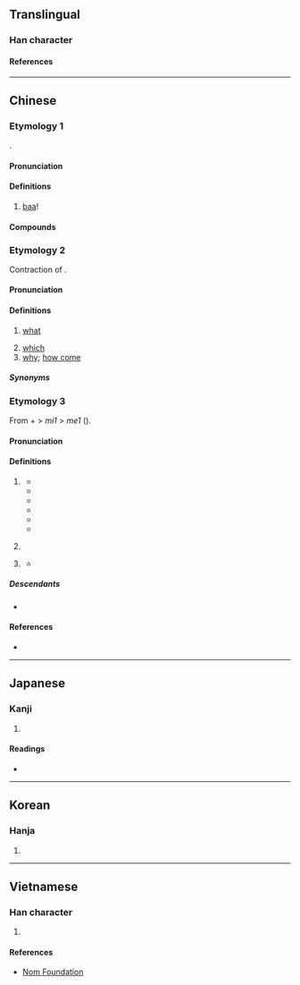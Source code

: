 {{also|羋|哶}}
{{character info}}
==Translingual==

===Han character===
{{Han char|rn=30|rad=口|as=06|sn=9|four=68051|canj=RTQ|ids=⿰口羊}}

====References====
{{Han ref|kx=0186.130|dkj=03540|dj=0405.340|hdz=10622.050|uh=54A9}}

----

==Chinese==

===Etymology 1===
{{zh-forms|alt=羋,𠴟,哶}}
{{onomatopoeic|zh}}.

====Pronunciation====
{{zh-pron
|m=miē
|c=me1
|mn=xm,qz:me/qz,tw:meh/qz:me̍h/xm:mia
|mn_note=Xiamen: me - vernacular; mia - literary
|mn-t=mêh8/mêh4
|ca=LL-Q9186-Justinrleung-咩.wav
|cat=intj
}}

====Definitions====
{{zh-hanzi}}

# [[baa]]! {{gloss|the bleating of a sheep}}

====Compounds====
{{zh-der|羊咩}}

===Etymology 2===
{{zh-forms}}
Contraction of {{zh-l|乜嘢}}.

====Pronunciation====
{{zh-pron
|c=me1
|ca=LL-Q9186-Justinrleung-咩.wav
|cat=pron
}}

====Definitions====
{{zh-hanzi}} {{tlb|zh|Cantonese}}

# [[what]]
#: {{zh-x|你 叫 咩 名 呀？|What's your name?|C}}
#: {{zh-x|欸{e1}！喺度 諗 緊 咩 呀？|Hey, so '''what''' are you thinking about?|C|ref={{lw|zh|陳慧嫻}}, {{lw|zh|紅茶館_(歌曲)|紅茶館}}}}
#: {{zh-x|咩 呀？|'''What''' do you want?/'''What''' is it?|C}}
#: {{zh-x|美國 餐 有 咩 好食 啫。|What's so good about American food anyway?|C}}
#: {{zh-x|冇 咩 好睇|not worth seeing|C}}
#: {{zh-x|冇癮\冇 咩 冇癮\癮|uninteresting|C}}
# [[which]]
# [[why]]; [[how come]]

=====Synonyms=====
{{zh-dial|什麼}}
{{zh-dial|為什麼}}

===Etymology 3===
{{zh-forms}}
From {{zh-l|唔|m4|not}} + {{zh-l|呢|ni1|interrogative particle}} > ''mi1'' > ''me1'' ({{zh-ref|Yiu, 2021}}).

====Pronunciation====
{{zh-pron
|c=me1
|ca=LL-Q9186-Justinrleung-咩.wav
|mn-t=mê7/mêh4
|mn-t_note=mêh4 - appears in Dean, tone unspecified <!--same as 咩 "bleat" i guess?-->
|cat=part
}}

====Definitions====
{{zh-hanzi}}

# {{lb|zh|Cantonese|Teochew|obsolete}} {{n-g|A sentence-final [[particle]] used to make unbiased yes/no questions.}}
#* {{zh-x|佢 係 即刻{hak1} 答 你 咩|Did he tell you immediately?|C|ref='''1874''', Nicholas B. Dennys, ''A Handbook of the Canton Vernacular of the Chinese Language'', page 113}}
#* {{zh-x|只\此 筆 是 汝\爾 個\箇 '''@麽'''|tr=zi2 big4 si6 le2 gai5 '''mêh4'''|Is this your pencil|MN-T|ref='''1841''', [[w:Author:William Dean|William Dean]], <i>[[s:First Lessons in the Tie-chiw Dialect|First Lessons in the Tie-chiw Dialect]]</i>, &ldquo;[[s:First Lessons in the Tie-chiw Dialect/Words and Phrases|Words and Phrases]]&rdquo;}}
#* {{zh-x|有 在 '''@嗎'''？|tr=u6 do6 '''mê7'''?|Was it there?|MN-T|ref='''1883''', [[w:Author:Adele Marion Fielde|Adele Marion Fielde]], <i>[[s:Dictionary of the Swatow dialect|Dictionary of the Swatow dialect]]</i>}}
#* {{zh-x|暝昏 豈 會得 到，咩？|tr=mê5 heng1 ka2 oi6 dig4 gao3, '''mê7'''?|Can I get there by evening?|MN-T|ref='''1884''', [[w:Author:William Ashmore|William Ashmore]], <i>[[s:Primary Lessons In Swatow Grammar|Primary Lessons In Swatow Grammar]]</i>}}
#* {{zh-x|伊 敢 去 '''@否'''？|tr=i1 gan2 khe2 '''mê7'''?|Does he dare to go?|MN-T|ref='''1886''', [[w:Author:Lim Hiong Seng|Lim Hiong Seng]], <i>[[s:Handbook of the Swatow vernacular|Handbook of the Swatow vernacular]]</i>}}
#* {{zh-x|汝\爾 聽 我 會 見 '''@否'''？|tr=le2 tian1 ua2 oi5 gin3 '''mê7'''?|Can you hear me?|MN-T|ref='''1886''', [[w:Author:Lim Hiong Seng|Lim Hiong Seng]], <i>[[s:Handbook of the Swatow vernacular|Handbook of the Swatow vernacular]]</i>}}
# {{lb|zh|Cantonese}} {{n-g|A sentence-final [[particle]] used to make yes/no questions, often with a doubtful or surprising tone.}}
#: {{zh-x|你 一陣 出街 咩？冇 聽 你 講 過 嘅{ge2}。|You're going out later? I didn't hear you mention that.|C}}
# {{lb|zh|Cantonese}} {{n-g|A sentence-final [[particle]] used in yes/no rhetorical questions to express negation.}}
#: {{zh-x|咁 多 功課，咁 快 做 得 完 咩？|There's so much homework. Can it be done that quickly?|C}}
#* {{zh-x|若 論{leon6} 死者 復{fuk6}生{sang1}、你 未 讀 過 摩西 荆棘 篇 所 載{zoi3} 咩、卽[即]係 眞神 對 摩西 話、我 係 亞伯拉{laai1}罕 嘅 神、以撒 嘅 神、雅{ngaa5}各 嘅 神。|And as touching the dead, that they rise: have ye not read in the book of Moses, how in the bush God spake unto him, saying, I am the God of Abraham, and the God of Isaac, and the God of Jacob?|C|ref='''1872''', {{lang|zh|《馬可傳福音書（廣東土白）》}} (The Gospel of Mark: Cantonese Vernacular) [http://database.shss.ust.hk/5dialects/pg/40065542.png 12:26]}}

=====Descendants=====
* {{desc|en|meh#Etymology 2|bor=1}}

====References====
* {{cite-journal|year=2020|author={{lang|zh|張靜芬}}|trans-author=|title={{lang|zh|《汕頭話讀本》中的兩類中性問句的句末標記}}|journal={{lang|zh|清華學報}}|trans-journal=|url=|issue=|pageurl=|page=|doi=10.6503/THJCS.2015.45(3).05}}

{{attention|zhx-teo|add information on modern Teochew + etymology from 張靜芬}}

----

==Japanese==

===Kanji===
{{ja-kanji|grade=|rs=口06}}

# {{rfdef|ja|sort=口06}}

====Readings====
* {{ja-readings|on=び, み|kun=}}

----

==Korean==

===Hanja===
{{ko-hanja|hangeul=미|rv=mi|mr=mi}}

# {{rfdef|ko|sort=口06}}

----

==Vietnamese==

===Han character===
{{vi-readings|rs=口06|reading=mã, me}}

# {{rfdef|vi|sort=口06}}

====References====
* [http://nomfoundation.org/common/nom_details.php?codepoint=54A9 Nom Foundation]